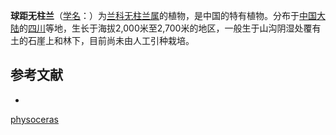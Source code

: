 {{Speciesbox
| name = 球距无柱兰
| status = 
| status_system = 
| image = 
| genus = Amitostigma
| species = physoceras
| authority = Schltr.
}}

'''球距无柱兰'''（[[学名|学名]]：{{lang|la|''Amitostigma physoceras''}}）为[[兰科|兰科]][[无柱兰属|无柱兰属]]的植物，是中国的特有植物。分布于[[中国大陆|中国大陆]]的[[四川|四川]]等地，生长于海拔2,000米至2,700米的地区，一般生于山沟阴湿处覆有土的石崖上和林下，目前尚未由人工引种栽培。

== 参考文献 ==
<div class="references-small">
* {{cite web| url =http://www.bioinfo.cn/db05/KmzwSpecies.php?action=view&id=14234| title =球距无柱兰| work =《中国高等植物数据库全库》| publisher =中国科学院微生物研究所| author =昆明植物研究所| accessdate =2009-02-24| deadurl =yes| archiveurl =https://web.archive.org/web/20160305043726/http://www.bioinfo.cn/db05/KmzwSpecies.php?action=view&id=14234| archivedate =2016-03-05}}
</div>
{{Taxonbar|from=Q15227965}}

[[Category:无柱兰属|physoceras]]


{{植物小作品}}